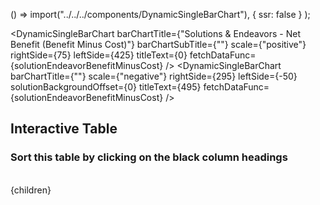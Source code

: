 


  () => import("../../../components/DynamicSingleBarChart"),
  { ssr: false }
);

<DynamicSingleBarChart
  barChartTitle={"Solutions & Endeavors - Net Benefit (Benefit Minus Cost)"}
  barChartSubTitle={""}
  scale={"positive"}
  rightSide={75}
  leftSide={425}
  titleText={0}
  fetchDataFunc={solutionEndeavorBenefitMinusCost}
/>
<DynamicSingleBarChart
  barChartTitle={""}
  scale={"negative"}
  rightSide={295}
  leftSide={-50}
  solutionBackgroundOffset={0}
  titleText={495}
  fetchDataFunc={solutionEndeavorBenefitMinusCost}
/>
<br/>
## Interactive Table
### Sort this table by clicking on the black column headings
<br/>
<SolutionEndeavorTable />

  <Article 
    focusAreaUrl={focusAreaUrl} 
    hierarchy={hierarchy} 
    site={site}
  >
    {children}
  </Article

>
